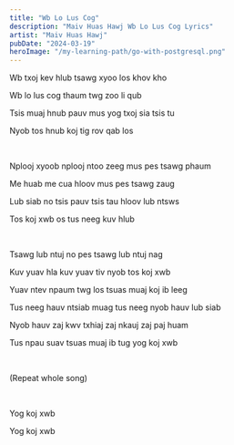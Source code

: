 ```yaml
---
title: "Wb Lo Lus Cog"
description: "Maiv Huas Hawj Wb Lo Lus Cog Lyrics"
artist: "Maiv Huas Hawj"
pubDate: "2024-03-19"
heroImage: "/my-learning-path/go-with-postgresql.png"
---
```


Wb txoj kev hlub tsawg xyoo los khov kho

Wb lo lus cog thaum twg zoo li qub

Tsis muaj hnub pauv mus yog txoj sia tsis tu

Nyob tos hnub koj tig rov qab los

<br />

Nplooj xyoob nplooj ntoo zeeg mus pes tsawg phaum

Me huab me cua hloov mus pes tsawg zaug

Lub siab no tsis pauv tsis tau hloov lub ntsws

Tos koj xwb os tus neeg kuv hlub

<br />

Tsawg lub ntuj no pes tsawg lub ntuj nag

Kuv yuav hla kuv yuav tiv nyob tos koj xwb

Yuav ntev npaum twg los tsuas muaj koj ib leeg

Tus neeg hauv ntsiab muag tus neeg nyob hauv lub siab

Nyob hauv zaj kwv txhiaj zaj nkauj zaj paj huam

Tus npau suav tsuas muaj ib tug yog koj xwb

<br />

(Repeat whole song)

<br />

Yog koj xwb

Yog koj xwb
